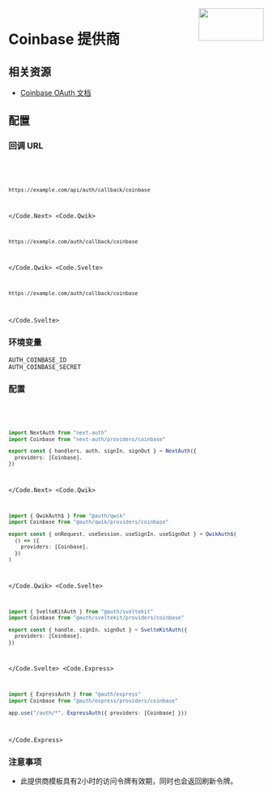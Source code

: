 
<img align="right" src="/img/providers/coinbase.svg" height="64" width="128" />

# Coinbase 提供商

## 相关资源

- [Coinbase OAuth 文档](https://developers.coinbase.com/api/v2)

## 配置

### 回调 URL

<Code>
  <Code.Next>

```bash
https://example.com/api/auth/callback/coinbase
```

  </Code.Next>
  <Code.Qwik>

```bash
https://example.com/auth/callback/coinbase
```

  </Code.Qwik>
  <Code.Svelte>

```bash
https://example.com/auth/callback/coinbase
```

  </Code.Svelte>
</Code>

### 环境变量

```
AUTH_COINBASE_ID
AUTH_COINBASE_SECRET
```

### 配置

<Code>
  <Code.Next>

```ts filename="/auth.ts"
import NextAuth from "next-auth"
import Coinbase from "next-auth/providers/coinbase"

export const { handlers, auth, signIn, signOut } = NextAuth({
  providers: [Coinbase],
})
```

  </Code.Next>
  <Code.Qwik>
  
```ts filename="/src/routes/plugin@auth.ts"
import { QwikAuth$ } from "@auth/qwik"
import Coinbase from "@auth/qwik/providers/coinbase"

export const { onRequest, useSession, useSignIn, useSignOut } = QwikAuth$(
  () => ({
    providers: [Coinbase],
  })
)
```

  </Code.Qwik>
  <Code.Svelte>

```ts filename="/src/auth.ts"
import { SvelteKitAuth } from "@auth/sveltekit"
import Coinbase from "@auth/sveltekit/providers/coinbase"

export const { handle, signIn, signOut } = SvelteKitAuth({
  providers: [Coinbase],
})
```

  </Code.Svelte>
  <Code.Express>

```ts filename="/src/app.ts"
import { ExpressAuth } from "@auth/express"
import Coinbase from "@auth/express/providers/coinbase"

app.use("/auth/*", ExpressAuth({ providers: [Coinbase] }))
```

  </Code.Express>
</Code>

### 注意事项

- 此提供商模板具有2小时的访问令牌有效期，同时也会返回刷新令牌。
